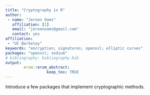 ```yaml
---
title: "Cryptography in R"
author:
 - name: "Jeroen Ooms"
   affiliation: [1]
   email: "jeroenooms@gmail.com"
   contact: yes
affiliation:
 - "UC Berkeley"
keywords: "encryption; signatures; openssl; elliptic curves"
packages: "openssl; sodium"
# bibliography: bibliography.bib
output:  
        erum::erum_abstract:
                  keep_tex: TRUE
---
```


Introduce a few packages that implement cryptographic methods.
<!--  -->
<!--  -->
<!--  -->
